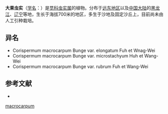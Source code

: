{{Speciesbox
| name = 大果虫实
| status = 
| status_system = 
| image =
| genus = Corispermum
| species = macrocarpum
| authority = Bunge
* 大果虫实 ''C. m.'' var. ''macrocarpum''
* [[毛大果虫实|毛大果虫实]] ''C. m.'' var. ''rubrum''
}}

'''大果虫实'''（[[学名|学名]]：{{lang|la|''Corispermum macrocarpum''}}）是[[苋科|苋科]][[虫实属|虫实属]]的植物。分布于[[远东地区|远东地区]]以及[[中国大陆|中国大陆]]的[[黑龙江|黑龙江]]、[[辽宁|辽宁]]等地，生长于海拔700米的地区，多生于沙地及固定沙丘上，目前尚未由人工引种栽培。

== 异名 ==
* Corispermum macrocarpum Bunge var. elongatum Fuh et Wnag-Wei
* Corispermum macrocarpum Bunge var. microstachyum Huh et Wang-Wei
* Corispermum macrocarpum Bunge var. rubrum Fuh et Wang-Wei

== 参考文献 ==
<div class="references-small">
* {{cite web| url =http://www.bioinfo.cn/db05/KmzwSpecies.php?action=view&id=3805| title =大果虫实（原变种）| work =《中国高等植物数据库全库》| publisher =中国科学院微生物研究所| author =昆明植物研究所| accessdate =2009-02-25| deadurl =yes| archiveurl =https://web.archive.org/web/20160305100323/http://www.bioinfo.cn/db05/KmzwSpecies.php?action=view&id=3805| archivedate =2016-03-05}}
</div>
{{Taxonbar|from=Q10935879}}

{{DEFAULTSORT:Corispermum macrocarpum}}
[[Category:虫实属|macrocarpum]]


{{Amaranthaceae-stub}}